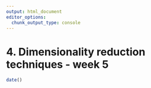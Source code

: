 ```yaml
---
output: html_document
editor_options: 
  chunk_output_type: console
---
```


# **4. Dimensionality reduction techniques - week 5**
```r
date()
```

